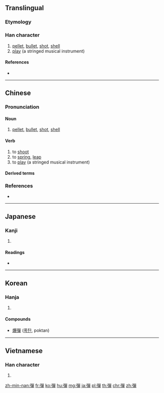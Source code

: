{{also|弹|弾}}
==Translingual==
{{Han simplified forms|彈|弾|弹}}
===Etymology===
{{Han etyl}}
===Han character===
{{Han char|rn=57|rad=弓|as=12|sn=15|four=16256|canj=NRRJ|ids=⿰弓單}}

# [[pellet]], [[bullet]], [[shot]], [[shell]]
# [[play]] (a stringed musical instrument)<!--needs to be checked-->

====References====
* {{Han ref|kx=0360.450|dkj=09865|dj=0678.330|hdz=21002.080|uh=5F48|ud=24392|bh=BC75|bd=48245}}

----

==Chinese==
{{zh-forms|s=弹}}

===Pronunciation===
{{zh-pron
|m=dàn,tán
|c=daan2,daan6,taan4
|h=pfs=thàn
|md=
|mn=tôaⁿ/tōaⁿ/tân/tān/thân |mn_note=tôaⁿ, tōaⁿ - vernacular / tân, tān, thân - literary
|w=
|mc=y
|oc=y
|cat=n,v
}}
{{attention|zh|pronunciation needs to be split}}

====Noun====
{{cmn-noun|pin=dàn}}

# [[pellet]], [[bullet]], [[shot]], [[shell]]

====Verb====
{{cmn-noun|pin=tán}}

# to [[shoot]]
# to [[spring]], [[leap]]
# to [[play]] (a stringed musical instrument)

====Derived terms====
{{zh-der|彈殼|彈藥|氫彈|評彈|彈詞|飛彈|導向飛彈}}

===References===
* {{thcwd|11049}}

----

==Japanese==

===Kanji===
{{ja-kanji|grade=|rs=弓12|style=ky|shin=弾}}

# {{defn|lang=ja|sort=弓12}}

====Readings====
* {{ja-readings|on=[[だん]] (dan)|kun=[[たま]] (tama), [[はずむ]] (hazumu), [[ひく]] (hiku)}}

----

==Korean==

===Hanja===
{{ko-hanja|hangeul=탄|eumhun=|rv=tan|mr=t'an|y=than}}

# {{defn|lang=ko|sort=弓12}}

====Compounds====
* [[爆彈]] ([[폭탄]], poktan)

----

==Vietnamese==

===Han character===
{{vi-hantu|[[đạn]], [[đàn]], [[đằn]], [[đan]], [[đận]], [[rờn]]|rs=弓12}}

# {{defn|lang=vi|sort=弓12}}

[[zh-min-nan:彈]]
[[fr:彈]]
[[ko:彈]]
[[hu:彈]]
[[mg:彈]]
[[ja:彈]]
[[pl:彈]]
[[th:彈]]
[[chr:彈]]
[[zh:彈]]